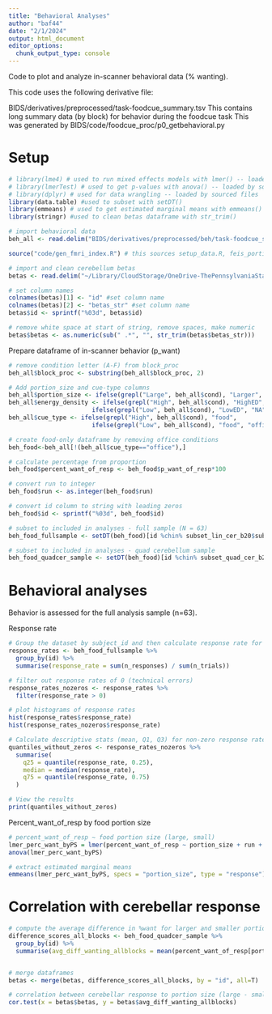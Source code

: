 ```yaml
---
title: "Behavioral Analyses"
author: "baf44"
date: "2/1/2024"
output: html_document
editor_options: 
  chunk_output_type: console
---
```


Code to plot and analyze in-scanner behavioral data (% wanting).

This code uses the following derivative file:

BIDS/derivatives/preprocessed/task-foodcue_summary.tsv
    This contains long summary data (by block) for behavior during the foodcue task
    This was generated by BIDS/code/foodcue_proc/p0_getbehavioral.py

# Setup

```r
# library(lme4) # used to run mixed effects models with lmer() -- loaded by sourced files
# library(lmerTest) # used to get p-values with anova() -- loaded by sourced files
# library(dplyr) # used for data wrangling -- loaded by sourced files
library(data.table) #used to subset with setDT()
library(emmeans) # used to get estimated marginal means with emmeans()
library(stringr) #used to clean betas dataframe with str_trim()

# import behavioral data
beh_all <- read.delim("BIDS/derivatives/preprocessed/beh/task-foodcue_summary.tsv") 

source("code/gen_fmri_index.R") # this sources setup_data.R, feis_portionsize.R, gen_fmri_covtable.R, determine_analysis_sample.R

# import and clean cerebellum betas
betas <- read.delim("~/Library/CloudStorage/OneDrive-ThePennsylvaniaStateUniversity/a-bari/00_PennState/Projects/FoodBrainStudy_fMRI-intake/BIDS/derivatives/analyses/foodcue-paper2/level2/feis_cerebellum/ped_fd-0.9_b20_3runs_noGSR_08-25-23/cerebellum_betas.txt")

# set column names
colnames(betas)[1] <- "id" #set column name
colnames(betas)[2] <- "betas_str" #set column name
betas$id <- sprintf("%03d", betas$id)

# remove white space at start of string, remove spaces, make numeric
betas$betas <- as.numeric(sub(" .*", "", str_trim(betas$betas_str)))

```

Prepare dataframe of in-scanner behavior (p_want)

```r
# remove condition letter (A-F) from block_proc 
beh_all$block_proc <- substring(beh_all$block_proc, 2)

# Add portion_size and cue-type columns
beh_all$portion_size <- ifelse(grepl("Large", beh_all$cond), "Larger", "Smaller")
beh_all$energy_density <- ifelse(grepl("High", beh_all$cond), "HighED", 
                       ifelse(grepl("Low", beh_all$cond), "LowED", "NA"))
beh_all$cue_type <- ifelse(grepl("High", beh_all$cond), "food", 
                       ifelse(grepl("Low", beh_all$cond), "food", "office"))

# create food-only dataframe by removing office conditions
beh_food<-beh_all[!(beh_all$cue_type=="office"),]

# calculate percentage from proportion
beh_food$percent_want_of_resp <- beh_food$p_want_of_resp*100

# convert run to integer
beh_food$run <- as.integer(beh_food$run)

# convert id column to string with leading zeros
beh_food$id <- sprintf("%03d", beh_food$id)

# subset to included in analyses - full sample (N = 63)
beh_food_fullsample <- setDT(beh_food)[id %chin% subset_lin_cer_b20$sub]

# subset to included in analyses - quad cerebellum sample
beh_food_quadcer_sample <- setDT(beh_food)[id %chin% subset_quad_cer_b20$sub]

```

# Behavioral analyses

Behavior is assessed for the full analysis sample (n=63).

Response rate
``` r

# Group the dataset by subject_id and then calculate response rate for each subject
response_rates <- beh_food_fullsample %>%
  group_by(id) %>%
  summarise(response_rate = sum(n_responses) / sum(n_trials))

# filter out response rates of 0 (technical errors)
response_rates_nozeros <- response_rates %>%
  filter(response_rate > 0)

# plot histograms of response rates
hist(response_rates$response_rate)
hist(response_rates_nozeros$response_rate)

# Calculate descriptive stats (mean, Q1, Q3) for non-zero response rates
quantiles_without_zeros <- response_rates_nozeros %>%
  summarise(
    q25 = quantile(response_rate, 0.25),
    median = median(response_rate),
    q75 = quantile(response_rate, 0.75)
  )

# View the results
print(quantiles_without_zeros)
```

Percent_want_of_resp by food portion size
``` r

# percent_want_of_resp ~ food portion size (large, small)
lmer_perc_want_byPS = lmer(percent_want_of_resp ~ portion_size + run + (1 | id), data = beh_food_fullsample)
anova(lmer_perc_want_byPS)

# extract estimated marginal means
emmeans(lmer_perc_want_byPS, specs = "portion_size", type = "response")

```

# Correlation with cerebellar response

``` r

# compute the average difference in %want for larger and smaller portion sizes
difference_scores_all_blocks <- beh_food_quadcer_sample %>%
  group_by(id) %>%
  summarise(avg_diff_wanting_allblocks = mean(percent_want_of_resp[portion_size == "Larger"], na.rm = TRUE) - mean(percent_want_of_resp[portion_size == "Smaller"], na.rm = TRUE))


# merge dataframes
betas <- merge(betas, difference_scores_all_blocks, by = "id", all=T)

# correlation between cerebellar response to portion size (large - small) and average difference in wanting for large - small portion sizes
cor.test(x = betas$betas, y = betas$avg_diff_wanting_allblocks)
```
